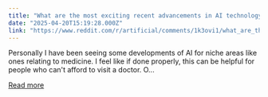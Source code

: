 ```yaml
---
title: "What are the most exciting recent advancements in AI technology?"
date: "2025-04-20T15:19:28.000Z"
link: "https://www.reddit.com/r/artificial/comments/1k3ovi1/what_are_the_most_exciting_recent_advancements_in/"
---
```


Personally I have been seeing some developments of AI for niche areas like ones relating to medicine. I feel like if done properly, this can be helpful for people who can't afford to visit a doctor. O...

[Read more](https://www.reddit.com/r/artificial/comments/1k3ovi1/what_are_the_most_exciting_recent_advancements_in/)
